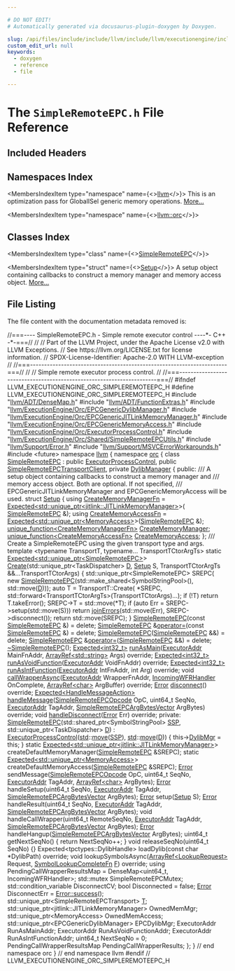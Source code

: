 ```yaml
---

# DO NOT EDIT!
# Automatically generated via docusaurus-plugin-doxygen by Doxygen.

slug: /api/files/include/include/llvm/include/llvm/executionengine/include/llvm/executionengine/orc/simpleremoteepc-h
custom_edit_url: null
keywords:
  - doxygen
  - reference
  - file

---
```





# The `SimpleRemoteEPC.h` File Reference

<DoxygenPage pluginConfig={pluginConfig}>



## Included Headers

<IncludesList>
<IncludesListItem
  filePath="llvm/ADT/DenseMap.h"
  permalink="/docs/api/files/include/include/llvm/include/llvm/adt/densemap-h"
  isLocal="true" />
<IncludesListItem
  filePath="llvm/ADT/FunctionExtras.h"
  permalink="/docs/api/files/include/include/llvm/include/llvm/adt/functionextras-h"
  isLocal="true" />
<IncludesListItem
  filePath="llvm/ExecutionEngine/Orc/EPCGenericDylibManager.h"
  permalink="/docs/api/files/include/include/llvm/include/llvm/executionengine/include/llvm/executionengine/orc/epcgenericdylibmanager-h"
  isLocal="true" />
<IncludesListItem
  filePath="llvm/ExecutionEngine/Orc/EPCGenericJITLinkMemoryManager.h"
  permalink="/docs/api/files/include/include/llvm/include/llvm/executionengine/include/llvm/executionengine/orc/epcgenericjitlinkmemorymanager-h"
  isLocal="true" />
<IncludesListItem
  filePath="llvm/ExecutionEngine/Orc/EPCGenericMemoryAccess.h"
  permalink="/docs/api/files/include/include/llvm/include/llvm/executionengine/include/llvm/executionengine/orc/epcgenericmemoryaccess-h"
  isLocal="true" />
<IncludesListItem
  filePath="llvm/ExecutionEngine/Orc/ExecutorProcessControl.h"
  permalink="/docs/api/files/include/include/llvm/include/llvm/executionengine/include/llvm/executionengine/orc/executorprocesscontrol-h"
  isLocal="true" />
<IncludesListItem
  filePath="llvm/ExecutionEngine/Orc/Shared/SimpleRemoteEPCUtils.h"
  permalink="/docs/api/files/include/include/llvm/include/llvm/executionengine/include/llvm/executionengine/orc/include/llvm/executionengine/orc/shared/simpleremoteepcutils-h"
  isLocal="true" />
<IncludesListItem
  filePath="llvm/Support/Error.h"
  permalink="/docs/api/files/include/include/llvm/include/llvm/support/error-h"
  isLocal="true" />
<IncludesListItem
  filePath="llvm/Support/MSVCErrorWorkarounds.h"
  permalink="/docs/api/files/include/include/llvm/include/llvm/support/msvcerrorworkarounds-h"
  isLocal="true" />
<IncludesListItem
  filePath="future"
  permalink=""
  isLocal="false" />
</IncludesList>

## Namespaces Index

<MembersIndex>

<MembersIndexItem
  type="namespace"
  name={<><a href="/docs/api/namespaces/llvm">llvm</a></>}>
This is an optimization pass for GlobalISel generic memory operations. <a href="/docs/api/namespaces/llvm/#details">More...</a>
</MembersIndexItem>

<MembersIndexItem
  type="namespace"
  name={<><a href="/docs/api/namespaces/llvm/orc">llvm::orc</a></>}>
</MembersIndexItem>

</MembersIndex>

## Classes Index

<MembersIndex>

<MembersIndexItem
  type="class"
  name={<><a href="/docs/api/classes/llvm/orc/simpleremoteepc">SimpleRemoteEPC</a></>}>
</MembersIndexItem>

<MembersIndexItem
  type="struct"
  name={<><a href="/docs/api/structs/llvm/orc/simpleremoteepc/setup">Setup</a></>}>
A setup object containing callbacks to construct a memory manager and memory access object. <a href="/docs/api/structs/llvm/orc/simpleremoteepc/setup/#details">More...</a>
</MembersIndexItem>

</MembersIndex>


## File Listing

The file content with the documentation metadata removed is:

<ProgramListing>

<Link id="l00001" /><CodeLine lineNumber="1"><span class="doxyHighlightComment">//===---- SimpleRemoteEPC.h - Simple remote executor control ----&#42;- C++ -&#42;-===//</span></CodeLine>
<Link id="l00002" /><CodeLine lineNumber="2"><span class="doxyHighlightComment">//</span></CodeLine>
<Link id="l00003" /><CodeLine lineNumber="3"><span class="doxyHighlightComment">// Part of the LLVM Project, under the Apache License v2.0 with LLVM Exceptions.</span></CodeLine>
<Link id="l00004" /><CodeLine lineNumber="4"><span class="doxyHighlightComment">// See https://llvm.org/LICENSE.txt for license information.</span></CodeLine>
<Link id="l00005" /><CodeLine lineNumber="5"><span class="doxyHighlightComment">// SPDX-License-Identifier: Apache-2.0 WITH LLVM-exception</span></CodeLine>
<Link id="l00006" /><CodeLine lineNumber="6"><span class="doxyHighlightComment">//</span></CodeLine>
<Link id="l00007" /><CodeLine lineNumber="7"><span class="doxyHighlightComment">//===----------------------------------------------------------------------===//</span></CodeLine>
<Link id="l00008" /><CodeLine lineNumber="8"><span class="doxyHighlightComment">//</span></CodeLine>
<Link id="l00009" /><CodeLine lineNumber="9"><span class="doxyHighlightComment">// Simple remote executor process control.</span></CodeLine>
<Link id="l00010" /><CodeLine lineNumber="10"><span class="doxyHighlightComment">//</span></CodeLine>
<Link id="l00011" /><CodeLine lineNumber="11"><span class="doxyHighlightComment">//===----------------------------------------------------------------------===//</span></CodeLine>
<Link id="l00012" /><CodeLine lineNumber="12"></CodeLine>
<Link id="l00013" /><CodeLine lineNumber="13"><span class="doxyHighlightPreprocessor">#ifndef LLVM&#95;EXECUTIONENGINE&#95;ORC&#95;SIMPLEREMOTEEPC&#95;H</span></CodeLine>
<Link id="l00014" /><CodeLine lineNumber="14"><span class="doxyHighlightPreprocessor">#define LLVM&#95;EXECUTIONENGINE&#95;ORC&#95;SIMPLEREMOTEEPC&#95;H</span></CodeLine>
<Link id="l00015" /><CodeLine lineNumber="15"></CodeLine>
<Link id="l00016" /><CodeLine lineNumber="16"><span class="doxyHighlightPreprocessor">#include &quot;<a href="/docs/api/files/include/include/llvm/include/llvm/adt/densemap-h">llvm/ADT/DenseMap.h</a>&quot;</span></CodeLine>
<Link id="l00017" /><CodeLine lineNumber="17"><span class="doxyHighlightPreprocessor">#include &quot;<a href="/docs/api/files/include/include/llvm/include/llvm/adt/functionextras-h">llvm/ADT/FunctionExtras.h</a>&quot;</span></CodeLine>
<Link id="l00018" /><CodeLine lineNumber="18"><span class="doxyHighlightPreprocessor">#include &quot;<a href="/docs/api/files/include/include/llvm/include/llvm/executionengine/include/llvm/executionengine/orc/epcgenericdylibmanager-h">llvm/ExecutionEngine/Orc/EPCGenericDylibManager.h</a>&quot;</span></CodeLine>
<Link id="l00019" /><CodeLine lineNumber="19"><span class="doxyHighlightPreprocessor">#include &quot;<a href="/docs/api/files/include/include/llvm/include/llvm/executionengine/include/llvm/executionengine/orc/epcgenericjitlinkmemorymanager-h">llvm/ExecutionEngine/Orc/EPCGenericJITLinkMemoryManager.h</a>&quot;</span></CodeLine>
<Link id="l00020" /><CodeLine lineNumber="20"><span class="doxyHighlightPreprocessor">#include &quot;<a href="/docs/api/files/include/include/llvm/include/llvm/executionengine/include/llvm/executionengine/orc/epcgenericmemoryaccess-h">llvm/ExecutionEngine/Orc/EPCGenericMemoryAccess.h</a>&quot;</span></CodeLine>
<Link id="l00021" /><CodeLine lineNumber="21"><span class="doxyHighlightPreprocessor">#include &quot;<a href="/docs/api/files/include/include/llvm/include/llvm/executionengine/include/llvm/executionengine/orc/executorprocesscontrol-h">llvm/ExecutionEngine/Orc/ExecutorProcessControl.h</a>&quot;</span></CodeLine>
<Link id="l00022" /><CodeLine lineNumber="22"><span class="doxyHighlightPreprocessor">#include &quot;<a href="/docs/api/files/include/include/llvm/include/llvm/executionengine/include/llvm/executionengine/orc/include/llvm/executionengine/orc/shared/simpleremoteepcutils-h">llvm/ExecutionEngine/Orc/Shared/SimpleRemoteEPCUtils.h</a>&quot;</span></CodeLine>
<Link id="l00023" /><CodeLine lineNumber="23"><span class="doxyHighlightPreprocessor">#include &quot;<a href="/docs/api/files/include/include/llvm/include/llvm/support/error-h">llvm/Support/Error.h</a>&quot;</span></CodeLine>
<Link id="l00024" /><CodeLine lineNumber="24"><span class="doxyHighlightPreprocessor">#include &quot;<a href="/docs/api/files/include/include/llvm/include/llvm/support/msvcerrorworkarounds-h">llvm/Support/MSVCErrorWorkarounds.h</a>&quot;</span></CodeLine>
<Link id="l00025" /><CodeLine lineNumber="25"></CodeLine>
<Link id="l00026" /><CodeLine lineNumber="26"><span class="doxyHighlightPreprocessor">#include &lt;future&gt;</span></CodeLine>
<Link id="l00027" /><CodeLine lineNumber="27"></CodeLine>
<Link id="l00028" /><CodeLine lineNumber="28"><span class="doxyHighlightKeyword">namespace </span><span class="doxyHighlight"><a href="/docs/api/namespaces/llvm">llvm</a> &#123;</span></CodeLine>
<Link id="l00029" /><CodeLine lineNumber="29"><span class="doxyHighlightKeyword">namespace </span><span class="doxyHighlight"><a href="/docs/api/namespaces/llvm/orc">orc</a> &#123;</span></CodeLine>
<Link id="l00030" /><CodeLine lineNumber="30"></CodeLine>
<Link id="l00031" /><CodeLine lineNumber="31" lineLink="/docs/api/classes/llvm/orc/simpleremoteepc"><span class="doxyHighlightKeyword">class </span><span class="doxyHighlight"><a href="/docs/api/classes/llvm/orc/simpleremoteepc/#a8b2cbfc62eb357c72da0f9e18c645042">SimpleRemoteEPC</a> : </span><span class="doxyHighlightKeyword">public</span><span class="doxyHighlight"> <a href="/docs/api/classes/llvm/orc/executorprocesscontrol/#abb438764fe4565ba9704400b74cf38ab">ExecutorProcessControl</a>,</span></CodeLine>
<Link id="l00032" /><CodeLine lineNumber="32"><span class="doxyHighlight">                        </span><span class="doxyHighlightKeyword">public</span><span class="doxyHighlight"> <a href="/docs/api/classes/llvm/orc/simpleremoteepctransportclient">SimpleRemoteEPCTransportClient</a>,</span></CodeLine>
<Link id="l00033" /><CodeLine lineNumber="33"><span class="doxyHighlight">                        </span><span class="doxyHighlightKeyword">private</span><span class="doxyHighlight"> <a href="/docs/api/classes/llvm/orc/dylibmanager">DylibManager</a> &#123;</span></CodeLine>
<Link id="l00034" /><CodeLine lineNumber="34"><span class="doxyHighlightKeyword">public</span><span class="doxyHighlight">:</span></CodeLine>
<Link id="l00035" /><CodeLine lineNumber="35"><span class="doxyHighlightComment">  /// A setup object containing callbacks to construct a memory manager and</span></CodeLine>
<Link id="l00036" /><CodeLine lineNumber="36"><span class="doxyHighlightComment">  /// memory access object. Both are optional. If not specified,</span></CodeLine>
<Link id="l00037" /><CodeLine lineNumber="37"><span class="doxyHighlightComment">  /// EPCGenericJITLinkMemoryManager and EPCGenericMemoryAccess will be used.</span></CodeLine>
<Link id="l00038" /><CodeLine lineNumber="38" lineLink="/docs/api/structs/llvm/orc/simpleremoteepc/setup"><span class="doxyHighlight">  </span><span class="doxyHighlightKeyword">struct </span><span class="doxyHighlight"><a href="/docs/api/structs/llvm/orc/simpleremoteepc/setup">Setup</a> &#123;</span></CodeLine>
<Link id="l00039" /><CodeLine lineNumber="39" lineLink="/docs/api/structs/llvm/orc/simpleremoteepc/setup/#a86d7307c7a5c1c898db82e89e8f4e5b5"><span class="doxyHighlight">    </span><span class="doxyHighlightKeyword">using </span><span class="doxyHighlight"><a href="/docs/api/structs/llvm/orc/simpleremoteepc/setup/#a86d7307c7a5c1c898db82e89e8f4e5b5">CreateMemoryManagerFn</a> =</span></CodeLine>
<Link id="l00040" /><CodeLine lineNumber="40"><span class="doxyHighlight">        <a href="/docs/api/classes/llvm/expected">Expected&lt;std::unique&#95;ptr&lt;jitlink::JITLinkMemoryManager&gt;</a>&gt;(</span></CodeLine>
<Link id="l00041" /><CodeLine lineNumber="41"><span class="doxyHighlight">            <a href="/docs/api/classes/llvm/orc/simpleremoteepc/#a8b2cbfc62eb357c72da0f9e18c645042">SimpleRemoteEPC</a> &amp;);</span></CodeLine>
<Link id="l00042" /><CodeLine lineNumber="42" lineLink="/docs/api/structs/llvm/orc/simpleremoteepc/setup/#a2044fd8d0e68df68dfe74163015d0d60"><span class="doxyHighlight">    </span><span class="doxyHighlightKeyword">using </span><span class="doxyHighlight"><a href="/docs/api/structs/llvm/orc/simpleremoteepc/setup/#a2044fd8d0e68df68dfe74163015d0d60">CreateMemoryAccessFn</a> =</span></CodeLine>
<Link id="l00043" /><CodeLine lineNumber="43"><span class="doxyHighlight">        <a href="/docs/api/classes/llvm/expected">Expected&lt;std::unique&#95;ptr&lt;MemoryAccess&gt;</a>&gt;(<a href="/docs/api/classes/llvm/orc/simpleremoteepc/#a8b2cbfc62eb357c72da0f9e18c645042">SimpleRemoteEPC</a> &amp;);</span></CodeLine>
<Link id="l00044" /><CodeLine lineNumber="44"></CodeLine>
<Link id="l00045" /><CodeLine lineNumber="45" lineLink="/docs/api/structs/llvm/orc/simpleremoteepc/setup/#ac379be9cb92b0f9eab27345c4dcb5d94"><span class="doxyHighlight">    <a href="/docs/api/classes/llvm/unique-function">unique&#95;function&lt;CreateMemoryManagerFn&gt;</a> <a href="/docs/api/structs/llvm/orc/simpleremoteepc/setup/#ac379be9cb92b0f9eab27345c4dcb5d94">CreateMemoryManager</a>;</span></CodeLine>
<Link id="l00046" /><CodeLine lineNumber="46" lineLink="/docs/api/structs/llvm/orc/simpleremoteepc/setup/#af80917e4f0dfa92e4eba14cc2655c9bc"><span class="doxyHighlight">    <a href="/docs/api/classes/llvm/unique-function">unique&#95;function&lt;CreateMemoryAccessFn&gt;</a> <a href="/docs/api/structs/llvm/orc/simpleremoteepc/setup/#af80917e4f0dfa92e4eba14cc2655c9bc">CreateMemoryAccess</a>;</span></CodeLine>
<Link id="l00047" /><CodeLine lineNumber="47"><span class="doxyHighlight">  &#125;;</span></CodeLine>
<Link id="l00048" /><CodeLine lineNumber="48"></CodeLine>
<Link id="l00049" /><CodeLine lineNumber="49"><span class="doxyHighlightComment">  /// Create a SimpleRemoteEPC using the given transport type and args.</span></CodeLine>
<Link id="l00050" /><CodeLine lineNumber="50"><span class="doxyHighlight">  </span><span class="doxyHighlightKeyword">template</span><span class="doxyHighlight"> &lt;</span><span class="doxyHighlightKeyword">typename</span><span class="doxyHighlight"> TransportT, </span><span class="doxyHighlightKeyword">typename</span><span class="doxyHighlight">... TransportTCtorArgTs&gt;</span></CodeLine>
<Link id="l00051" /><CodeLine lineNumber="51"><span class="doxyHighlight">  </span><span class="doxyHighlightKeyword">static</span><span class="doxyHighlight"> <a href="/docs/api/classes/llvm/expected">Expected&lt;std::unique&#95;ptr&lt;SimpleRemoteEPC&gt;</a>&gt;</span></CodeLine>
<Link id="l00052" /><CodeLine lineNumber="52" lineLink="/docs/api/classes/llvm/orc/simpleremoteepc/#a4753da41da67751c4d4a706a90eeeeec"><span class="doxyHighlight">  <a href="/docs/api/classes/llvm/orc/simpleremoteepc/#a4753da41da67751c4d4a706a90eeeeec">Create</a>(std::unique&#95;ptr&lt;TaskDispatcher&gt; <a href="/docs/api/classes/llvm/orc/executorprocesscontrol/#a30812e122ddf831a3226a84f0d5caa40">D</a>, <a href="/docs/api/structs/llvm/orc/simpleremoteepc/setup">Setup</a> S,</span></CodeLine>
<Link id="l00053" /><CodeLine lineNumber="53"><span class="doxyHighlight">         TransportTCtorArgTs &amp;&amp;...TransportTCtorArgs) &#123;</span></CodeLine>
<Link id="l00054" /><CodeLine lineNumber="54"><span class="doxyHighlight">    std::unique&#95;ptr&lt;SimpleRemoteEPC&gt; SREPC(</span></CodeLine>
<Link id="l00055" /><CodeLine lineNumber="55"><span class="doxyHighlight">        </span><span class="doxyHighlightKeyword">new</span><span class="doxyHighlight"> <a href="/docs/api/classes/llvm/orc/simpleremoteepc/#a8b2cbfc62eb357c72da0f9e18c645042">SimpleRemoteEPC</a>(std::make&#95;shared&lt;SymbolStringPool&gt;(),</span></CodeLine>
<Link id="l00056" /><CodeLine lineNumber="56"><span class="doxyHighlight">                            std::move(<a href="/docs/api/classes/llvm/orc/executorprocesscontrol/#a30812e122ddf831a3226a84f0d5caa40">D</a>)));</span></CodeLine>
<Link id="l00057" /><CodeLine lineNumber="57"><span class="doxyHighlight">    </span><span class="doxyHighlightKeyword">auto</span><span class="doxyHighlight"> T = TransportT::Create(</span></CodeLine>
<Link id="l00058" /><CodeLine lineNumber="58"><span class="doxyHighlight">        &#42;SREPC, std::forward&lt;TransportTCtorArgTs&gt;(TransportTCtorArgs)...);</span></CodeLine>
<Link id="l00059" /><CodeLine lineNumber="59"><span class="doxyHighlight">    </span><span class="doxyHighlightKeywordFlow">if</span><span class="doxyHighlight"> (!T)</span></CodeLine>
<Link id="l00060" /><CodeLine lineNumber="60"><span class="doxyHighlight">      </span><span class="doxyHighlightKeywordFlow">return</span><span class="doxyHighlight"> T.takeError();</span></CodeLine>
<Link id="l00061" /><CodeLine lineNumber="61"><span class="doxyHighlight">    SREPC-&gt;T = std::move(&#42;T);</span></CodeLine>
<Link id="l00062" /><CodeLine lineNumber="62"><span class="doxyHighlight">    </span><span class="doxyHighlightKeywordFlow">if</span><span class="doxyHighlight"> (</span><span class="doxyHighlightKeyword">auto</span><span class="doxyHighlight"> Err = SREPC-&gt;setup(std::move(S)))</span></CodeLine>
<Link id="l00063" /><CodeLine lineNumber="63"><span class="doxyHighlight">      </span><span class="doxyHighlightKeywordFlow">return</span><span class="doxyHighlight"> <a href="/docs/api/namespaces/llvm/#a71210b99d2ef87236d8505c1771a7ab1">joinErrors</a>(std::move(Err), SREPC-&gt;disconnect());</span></CodeLine>
<Link id="l00064" /><CodeLine lineNumber="64"><span class="doxyHighlight">    </span><span class="doxyHighlightKeywordFlow">return</span><span class="doxyHighlight"> std::move(SREPC);</span></CodeLine>
<Link id="l00065" /><CodeLine lineNumber="65"><span class="doxyHighlight">  &#125;</span></CodeLine>
<Link id="l00066" /><CodeLine lineNumber="66"></CodeLine>
<Link id="l00067" /><CodeLine lineNumber="67" lineLink="/docs/api/classes/llvm/orc/simpleremoteepc/#a8b2cbfc62eb357c72da0f9e18c645042"><span class="doxyHighlight">  <a href="/docs/api/classes/llvm/orc/simpleremoteepc/#a8b2cbfc62eb357c72da0f9e18c645042">SimpleRemoteEPC</a>(</span><span class="doxyHighlightKeyword">const</span><span class="doxyHighlight"> <a href="/docs/api/classes/llvm/orc/simpleremoteepc/#a8b2cbfc62eb357c72da0f9e18c645042">SimpleRemoteEPC</a> &amp;) = </span><span class="doxyHighlightKeyword">delete</span><span class="doxyHighlight">;</span></CodeLine>
<Link id="l00068" /><CodeLine lineNumber="68" lineLink="/docs/api/classes/llvm/orc/simpleremoteepc/#a359e785a6b64f374d70fb370ad0934d4"><span class="doxyHighlight">  <a href="/docs/api/classes/llvm/orc/simpleremoteepc/#a8b2cbfc62eb357c72da0f9e18c645042">SimpleRemoteEPC</a> &amp;<a href="/docs/api/classes/llvm/orc/simpleremoteepc/#a359e785a6b64f374d70fb370ad0934d4">operator=</a>(</span><span class="doxyHighlightKeyword">const</span><span class="doxyHighlight"> <a href="/docs/api/classes/llvm/orc/simpleremoteepc/#a8b2cbfc62eb357c72da0f9e18c645042">SimpleRemoteEPC</a> &amp;) = </span><span class="doxyHighlightKeyword">delete</span><span class="doxyHighlight">;</span></CodeLine>
<Link id="l00069" /><CodeLine lineNumber="69" lineLink="/docs/api/classes/llvm/orc/simpleremoteepc/#ae502362f8f0f307531af6bdee3d0f443"><span class="doxyHighlight">  <a href="/docs/api/classes/llvm/orc/simpleremoteepc/#ae502362f8f0f307531af6bdee3d0f443">SimpleRemoteEPC</a>(<a href="/docs/api/classes/llvm/orc/simpleremoteepc/#a8b2cbfc62eb357c72da0f9e18c645042">SimpleRemoteEPC</a> &amp;&amp;) = </span><span class="doxyHighlightKeyword">delete</span><span class="doxyHighlight">;</span></CodeLine>
<Link id="l00070" /><CodeLine lineNumber="70" lineLink="/docs/api/classes/llvm/orc/simpleremoteepc/#af1372961e954f0dad1ec0e4a04dd5220"><span class="doxyHighlight">  <a href="/docs/api/classes/llvm/orc/simpleremoteepc/#a8b2cbfc62eb357c72da0f9e18c645042">SimpleRemoteEPC</a> &amp;<a href="/docs/api/classes/llvm/orc/simpleremoteepc/#af1372961e954f0dad1ec0e4a04dd5220">operator=</a>(<a href="/docs/api/classes/llvm/orc/simpleremoteepc/#a8b2cbfc62eb357c72da0f9e18c645042">SimpleRemoteEPC</a> &amp;&amp;) = </span><span class="doxyHighlightKeyword">delete</span><span class="doxyHighlight">;</span></CodeLine>
<Link id="l00071" /><CodeLine lineNumber="71"><span class="doxyHighlight">  <a href="/docs/api/classes/llvm/orc/simpleremoteepc/#a3f348cc2f20be9925b6f762a7a14df84">~SimpleRemoteEPC</a>();</span></CodeLine>
<Link id="l00072" /><CodeLine lineNumber="72"></CodeLine>
<Link id="l00073" /><CodeLine lineNumber="73"><span class="doxyHighlight">  <a href="/docs/api/classes/llvm/expected">Expected&lt;int32&#95;t&gt;</a> <a href="/docs/api/classes/llvm/orc/simpleremoteepc/#a3ac93f1af0581195d51da5070d0b2791">runAsMain</a>(<a href="/docs/api/classes/llvm/orc/executoraddr">ExecutorAddr</a> MainFnAddr,</span></CodeLine>
<Link id="l00074" /><CodeLine lineNumber="74"><span class="doxyHighlight">                              <a href="/docs/api/classes/llvm/arrayref">ArrayRef&lt;std::string&gt;</a> Args) </span><span class="doxyHighlightKeyword">override</span><span class="doxyHighlight">;</span></CodeLine>
<Link id="l00075" /><CodeLine lineNumber="75"></CodeLine>
<Link id="l00076" /><CodeLine lineNumber="76"><span class="doxyHighlight">  <a href="/docs/api/classes/llvm/expected">Expected&lt;int32&#95;t&gt;</a> <a href="/docs/api/classes/llvm/orc/simpleremoteepc/#ae2902337e404cc39c82cc2c8bf435c0a">runAsVoidFunction</a>(<a href="/docs/api/classes/llvm/orc/executoraddr">ExecutorAddr</a> VoidFnAddr) </span><span class="doxyHighlightKeyword">override</span><span class="doxyHighlight">;</span></CodeLine>
<Link id="l00077" /><CodeLine lineNumber="77"></CodeLine>
<Link id="l00078" /><CodeLine lineNumber="78"><span class="doxyHighlight">  <a href="/docs/api/classes/llvm/expected">Expected&lt;int32&#95;t&gt;</a> <a href="/docs/api/classes/llvm/orc/simpleremoteepc/#af6ac6028d1ca8cb645402b4fafc88452">runAsIntFunction</a>(<a href="/docs/api/classes/llvm/orc/executoraddr">ExecutorAddr</a> IntFnAddr, </span><span class="doxyHighlightKeywordType">int</span><span class="doxyHighlight"> Arg) </span><span class="doxyHighlightKeyword">override</span><span class="doxyHighlight">;</span></CodeLine>
<Link id="l00079" /><CodeLine lineNumber="79"></CodeLine>
<Link id="l00080" /><CodeLine lineNumber="80"><span class="doxyHighlight">  </span><span class="doxyHighlightKeywordType">void</span><span class="doxyHighlight"> <a href="/docs/api/classes/llvm/orc/simpleremoteepc/#af21de81dd1759e3d1385c8ed7c0aa472">callWrapperAsync</a>(<a href="/docs/api/classes/llvm/orc/executoraddr">ExecutorAddr</a> WrapperFnAddr,</span></CodeLine>
<Link id="l00081" /><CodeLine lineNumber="81"><span class="doxyHighlight">                        <a href="/docs/api/classes/llvm/orc/executorprocesscontrol/incomingwfrhandler">IncomingWFRHandler</a> OnComplete,</span></CodeLine>
<Link id="l00082" /><CodeLine lineNumber="82"><span class="doxyHighlight">                        <a href="/docs/api/classes/llvm/arrayref">ArrayRef&lt;char&gt;</a> ArgBuffer) </span><span class="doxyHighlightKeyword">override</span><span class="doxyHighlight">;</span></CodeLine>
<Link id="l00083" /><CodeLine lineNumber="83"></CodeLine>
<Link id="l00084" /><CodeLine lineNumber="84"><span class="doxyHighlight">  <a href="/docs/api/classes/llvm/error">Error</a> <a href="/docs/api/classes/llvm/orc/simpleremoteepc/#ab4c26bc089f703fd592ca80cdeb9bd3f">disconnect</a>() </span><span class="doxyHighlightKeyword">override</span><span class="doxyHighlight">;</span></CodeLine>
<Link id="l00085" /><CodeLine lineNumber="85"></CodeLine>
<Link id="l00086" /><CodeLine lineNumber="86"><span class="doxyHighlight">  <a href="/docs/api/classes/llvm/expected">Expected&lt;HandleMessageAction&gt;</a></span></CodeLine>
<Link id="l00087" /><CodeLine lineNumber="87"><span class="doxyHighlight">  <a href="/docs/api/classes/llvm/orc/simpleremoteepc/#a4f573eb08d6775d4348ae9efd7532f7a">handleMessage</a>(<a href="/docs/api/namespaces/llvm/orc/#a1448b52253eb43f8f07b7f5d94336a47">SimpleRemoteEPCOpcode</a> OpC, uint64&#95;t SeqNo, <a href="/docs/api/classes/llvm/orc/executoraddr">ExecutorAddr</a> TagAddr,</span></CodeLine>
<Link id="l00088" /><CodeLine lineNumber="88"><span class="doxyHighlight">                <a href="/docs/api/namespaces/llvm/orc/#a7b57ebab4d32c81530df07ac39a3b0ca">SimpleRemoteEPCArgBytesVector</a> ArgBytes) </span><span class="doxyHighlightKeyword">override</span><span class="doxyHighlight">;</span></CodeLine>
<Link id="l00089" /><CodeLine lineNumber="89"></CodeLine>
<Link id="l00090" /><CodeLine lineNumber="90"><span class="doxyHighlight">  </span><span class="doxyHighlightKeywordType">void</span><span class="doxyHighlight"> <a href="/docs/api/classes/llvm/orc/simpleremoteepc/#a1cbd9c46f77bca6e36af9be20d9ed738">handleDisconnect</a>(<a href="/docs/api/classes/llvm/error">Error</a> Err) </span><span class="doxyHighlightKeyword">override</span><span class="doxyHighlight">;</span></CodeLine>
<Link id="l00091" /><CodeLine lineNumber="91"></CodeLine>
<Link id="l00092" /><CodeLine lineNumber="92"><span class="doxyHighlightKeyword">private</span><span class="doxyHighlight">:</span></CodeLine>
<Link id="l00093" /><CodeLine lineNumber="93"><span class="doxyHighlight">  <a href="/docs/api/classes/llvm/orc/simpleremoteepc/#a8b2cbfc62eb357c72da0f9e18c645042">SimpleRemoteEPC</a>(std::shared&#95;ptr&lt;SymbolStringPool&gt; <a href="/docs/api/classes/llvm/orc/executorprocesscontrol/#a58fe1bcc0c0139d754c0d01cce3b42bf">SSP</a>,</span></CodeLine>
<Link id="l00094" /><CodeLine lineNumber="94"><span class="doxyHighlight">                  std::unique&#95;ptr&lt;TaskDispatcher&gt; <a href="/docs/api/classes/llvm/orc/executorprocesscontrol/#a30812e122ddf831a3226a84f0d5caa40">D</a>)</span></CodeLine>
<Link id="l00095" /><CodeLine lineNumber="95"><span class="doxyHighlight">      : <a href="/docs/api/classes/llvm/orc/executorprocesscontrol/#abb438764fe4565ba9704400b74cf38ab">ExecutorProcessControl</a>(<a href="/docs/api/namespaces/std">std</a>::<a href="/docs/api/namespaces/llvm/#abfc9c7ecf70f66901e439f7c04ef3dbb">move</a>(<a href="/docs/api/classes/llvm/orc/executorprocesscontrol/#a58fe1bcc0c0139d754c0d01cce3b42bf">SSP</a>), <a href="/docs/api/namespaces/std">std</a>::<a href="/docs/api/namespaces/llvm/#abfc9c7ecf70f66901e439f7c04ef3dbb">move</a>(<a href="/docs/api/classes/llvm/orc/executorprocesscontrol/#a30812e122ddf831a3226a84f0d5caa40">D</a>)) &#123;</span></CodeLine>
<Link id="l00096" /><CodeLine lineNumber="96"><span class="doxyHighlight">    this-&gt;<a href="/docs/api/classes/llvm/orc/executorprocesscontrol/#ab10c2e8e258477c2c02ce7903e223df0">DylibMgr</a> = </span><span class="doxyHighlightKeyword">this</span><span class="doxyHighlight">;</span></CodeLine>
<Link id="l00097" /><CodeLine lineNumber="97"><span class="doxyHighlight">  &#125;</span></CodeLine>
<Link id="l00098" /><CodeLine lineNumber="98"></CodeLine>
<Link id="l00099" /><CodeLine lineNumber="99"><span class="doxyHighlight">  </span><span class="doxyHighlightKeyword">static</span><span class="doxyHighlight"> <a href="/docs/api/classes/llvm/expected">Expected&lt;std::unique&#95;ptr&lt;jitlink::JITLinkMemoryManager&gt;</a>&gt;</span></CodeLine>
<Link id="l00100" /><CodeLine lineNumber="100"><span class="doxyHighlight">  createDefaultMemoryManager(<a href="/docs/api/classes/llvm/orc/simpleremoteepc">SimpleRemoteEPC</a> &amp;SREPC);</span></CodeLine>
<Link id="l00101" /><CodeLine lineNumber="101"><span class="doxyHighlight">  </span><span class="doxyHighlightKeyword">static</span><span class="doxyHighlight"> <a href="/docs/api/classes/llvm/expected">Expected&lt;std::unique&#95;ptr&lt;MemoryAccess&gt;</a>&gt;</span></CodeLine>
<Link id="l00102" /><CodeLine lineNumber="102"><span class="doxyHighlight">  createDefaultMemoryAccess(<a href="/docs/api/classes/llvm/orc/simpleremoteepc">SimpleRemoteEPC</a> &amp;SREPC);</span></CodeLine>
<Link id="l00103" /><CodeLine lineNumber="103"></CodeLine>
<Link id="l00104" /><CodeLine lineNumber="104"><span class="doxyHighlight">  <a href="/docs/api/classes/llvm/error">Error</a> sendMessage(<a href="/docs/api/namespaces/llvm/orc/#a1448b52253eb43f8f07b7f5d94336a47">SimpleRemoteEPCOpcode</a> OpC, uint64&#95;t SeqNo,</span></CodeLine>
<Link id="l00105" /><CodeLine lineNumber="105"><span class="doxyHighlight">                    <a href="/docs/api/classes/llvm/orc/executoraddr">ExecutorAddr</a> TagAddr, <a href="/docs/api/classes/llvm/arrayref">ArrayRef&lt;char&gt;</a> ArgBytes);</span></CodeLine>
<Link id="l00106" /><CodeLine lineNumber="106"></CodeLine>
<Link id="l00107" /><CodeLine lineNumber="107"><span class="doxyHighlight">  <a href="/docs/api/classes/llvm/error">Error</a> handleSetup(uint64&#95;t SeqNo, <a href="/docs/api/classes/llvm/orc/executoraddr">ExecutorAddr</a> TagAddr,</span></CodeLine>
<Link id="l00108" /><CodeLine lineNumber="108"><span class="doxyHighlight">                    <a href="/docs/api/namespaces/llvm/orc/#a7b57ebab4d32c81530df07ac39a3b0ca">SimpleRemoteEPCArgBytesVector</a> ArgBytes);</span></CodeLine>
<Link id="l00109" /><CodeLine lineNumber="109"><span class="doxyHighlight">  <a href="/docs/api/classes/llvm/error">Error</a> setup(<a href="/docs/api/namespaces/llvm/orc/#a1448b52253eb43f8f07b7f5d94336a47aad2376beebecdcf7846ba973fa1a005b">Setup</a> S);</span></CodeLine>
<Link id="l00110" /><CodeLine lineNumber="110"></CodeLine>
<Link id="l00111" /><CodeLine lineNumber="111"><span class="doxyHighlight">  <a href="/docs/api/classes/llvm/error">Error</a> handleResult(uint64&#95;t SeqNo, <a href="/docs/api/classes/llvm/orc/executoraddr">ExecutorAddr</a> TagAddr,</span></CodeLine>
<Link id="l00112" /><CodeLine lineNumber="112"><span class="doxyHighlight">                     <a href="/docs/api/namespaces/llvm/orc/#a7b57ebab4d32c81530df07ac39a3b0ca">SimpleRemoteEPCArgBytesVector</a> ArgBytes);</span></CodeLine>
<Link id="l00113" /><CodeLine lineNumber="113"><span class="doxyHighlight">  </span><span class="doxyHighlightKeywordType">void</span><span class="doxyHighlight"> handleCallWrapper(uint64&#95;t RemoteSeqNo, <a href="/docs/api/classes/llvm/orc/executoraddr">ExecutorAddr</a> TagAddr,</span></CodeLine>
<Link id="l00114" /><CodeLine lineNumber="114"><span class="doxyHighlight">                         <a href="/docs/api/namespaces/llvm/orc/#a7b57ebab4d32c81530df07ac39a3b0ca">SimpleRemoteEPCArgBytesVector</a> ArgBytes);</span></CodeLine>
<Link id="l00115" /><CodeLine lineNumber="115"><span class="doxyHighlight">  <a href="/docs/api/classes/llvm/error">Error</a> handleHangup(<a href="/docs/api/namespaces/llvm/orc/#a7b57ebab4d32c81530df07ac39a3b0ca">SimpleRemoteEPCArgBytesVector</a> ArgBytes);</span></CodeLine>
<Link id="l00116" /><CodeLine lineNumber="116"></CodeLine>
<Link id="l00117" /><CodeLine lineNumber="117"><span class="doxyHighlight">  uint64&#95;t getNextSeqNo() &#123; </span><span class="doxyHighlightKeywordFlow">return</span><span class="doxyHighlight"> NextSeqNo++; &#125;</span></CodeLine>
<Link id="l00118" /><CodeLine lineNumber="118"><span class="doxyHighlight">  </span><span class="doxyHighlightKeywordType">void</span><span class="doxyHighlight"> releaseSeqNo(uint64&#95;t SeqNo) &#123;&#125;</span></CodeLine>
<Link id="l00119" /><CodeLine lineNumber="119"></CodeLine>
<Link id="l00120" /><CodeLine lineNumber="120"><span class="doxyHighlight">  Expected&lt;tpctypes::DylibHandle&gt; loadDylib(</span><span class="doxyHighlightKeyword">const</span><span class="doxyHighlight"> </span><span class="doxyHighlightKeywordType">char</span><span class="doxyHighlight"> &#42;DylibPath) </span><span class="doxyHighlightKeyword">override</span><span class="doxyHighlight">;</span></CodeLine>
<Link id="l00121" /><CodeLine lineNumber="121"></CodeLine>
<Link id="l00122" /><CodeLine lineNumber="122"><span class="doxyHighlight">  </span><span class="doxyHighlightKeywordType">void</span><span class="doxyHighlight"> lookupSymbolsAsync(<a href="/docs/api/namespaces/llvm/#ab9c6b351507d3c0730f4290919d43a12">ArrayRef&lt;LookupRequest&gt;</a> Request,</span></CodeLine>
<Link id="l00123" /><CodeLine lineNumber="123"><span class="doxyHighlight">                          <a href="/docs/api/classes/llvm/orc/dylibmanager/#ae71ec09d3b629cd60c40a90681bf09d3">SymbolLookupCompleteFn</a> <a href="/docs/api/files/lib/lib/support/md5-cpp/#a96d73bbd7af15cb1fc38c3f4a3bd82e9">F</a>) </span><span class="doxyHighlightKeyword">override</span><span class="doxyHighlight">;</span></CodeLine>
<Link id="l00124" /><CodeLine lineNumber="124"></CodeLine>
<Link id="l00125" /><CodeLine lineNumber="125"><span class="doxyHighlight">  </span><span class="doxyHighlightKeyword">using </span><span class="doxyHighlight">PendingCallWrapperResultsMap =</span></CodeLine>
<Link id="l00126" /><CodeLine lineNumber="126"><span class="doxyHighlight">    DenseMap&lt;uint64&#95;t, IncomingWFRHandler&gt;;</span></CodeLine>
<Link id="l00127" /><CodeLine lineNumber="127"></CodeLine>
<Link id="l00128" /><CodeLine lineNumber="128"><span class="doxyHighlight">  std::mutex SimpleRemoteEPCMutex;</span></CodeLine>
<Link id="l00129" /><CodeLine lineNumber="129"><span class="doxyHighlight">  std::condition&#95;variable DisconnectCV;</span></CodeLine>
<Link id="l00130" /><CodeLine lineNumber="130"><span class="doxyHighlight">  </span><span class="doxyHighlightKeywordType">bool</span><span class="doxyHighlight"> Disconnected = </span><span class="doxyHighlightKeyword">false</span><span class="doxyHighlight">;</span></CodeLine>
<Link id="l00131" /><CodeLine lineNumber="131"><span class="doxyHighlight">  <a href="/docs/api/namespaces/llvm/#ac226f3d2b9ca090171a8e0a8cb92c343a902b0d55fddef6f8d651fe1035b7d4bd">Error</a> DisconnectErr = <a href="/docs/api/classes/llvm/error/#a4dfd0813c3d0e0a30439b5a3e9196b59">Error::success</a>();</span></CodeLine>
<Link id="l00132" /><CodeLine lineNumber="132"></CodeLine>
<Link id="l00133" /><CodeLine lineNumber="133"><span class="doxyHighlight">  std::unique&#95;ptr&lt;SimpleRemoteEPCTransport&gt; <a href="/docs/api/files/lib/lib/target/lib/target/mips/mips16isellowering-cpp/#a0acb682b8260ab1c60b918599864e2e5">T</a>;</span></CodeLine>
<Link id="l00134" /><CodeLine lineNumber="134"><span class="doxyHighlight">  std::unique&#95;ptr&lt;jitlink::JITLinkMemoryManager&gt; OwnedMemMgr;</span></CodeLine>
<Link id="l00135" /><CodeLine lineNumber="135"><span class="doxyHighlight">  std::unique&#95;ptr&lt;MemoryAccess&gt; OwnedMemAccess;</span></CodeLine>
<Link id="l00136" /><CodeLine lineNumber="136"></CodeLine>
<Link id="l00137" /><CodeLine lineNumber="137"><span class="doxyHighlight">  std::unique&#95;ptr&lt;EPCGenericDylibManager&gt; EPCDylibMgr;</span></CodeLine>
<Link id="l00138" /><CodeLine lineNumber="138"><span class="doxyHighlight">  ExecutorAddr RunAsMainAddr;</span></CodeLine>
<Link id="l00139" /><CodeLine lineNumber="139"><span class="doxyHighlight">  ExecutorAddr RunAsVoidFunctionAddr;</span></CodeLine>
<Link id="l00140" /><CodeLine lineNumber="140"><span class="doxyHighlight">  ExecutorAddr RunAsIntFunctionAddr;</span></CodeLine>
<Link id="l00141" /><CodeLine lineNumber="141"></CodeLine>
<Link id="l00142" /><CodeLine lineNumber="142"><span class="doxyHighlight">  uint64&#95;t NextSeqNo = 0;</span></CodeLine>
<Link id="l00143" /><CodeLine lineNumber="143"><span class="doxyHighlight">  PendingCallWrapperResultsMap PendingCallWrapperResults;</span></CodeLine>
<Link id="l00144" /><CodeLine lineNumber="144"><span class="doxyHighlight">&#125;;</span></CodeLine>
<Link id="l00145" /><CodeLine lineNumber="145"></CodeLine>
<Link id="l00146" /><CodeLine lineNumber="146"><span class="doxyHighlight">&#125; </span><span class="doxyHighlightComment">// end namespace orc</span></CodeLine>
<Link id="l00147" /><CodeLine lineNumber="147"><span class="doxyHighlight">&#125; </span><span class="doxyHighlightComment">// end namespace llvm</span></CodeLine>
<Link id="l00148" /><CodeLine lineNumber="148"></CodeLine>
<Link id="l00149" /><CodeLine lineNumber="149"><span class="doxyHighlightPreprocessor">#endif </span><span class="doxyHighlightComment">// LLVM&#95;EXECUTIONENGINE&#95;ORC&#95;SIMPLEREMOTEEPC&#95;H</span></CodeLine>

</ProgramListing>


</DoxygenPage>
